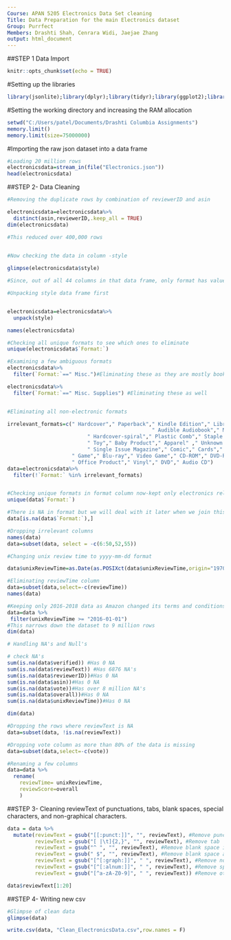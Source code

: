 ---
Course: APAN 5205 Electronics Data Set cleaning
Title: Data Preparation for the main Electronics dataset
Group: Purrfect
Members: Drashti Shah, Cenrara Widi, Jaejae Zhang
output: html_document
---
##STEP 1 Data Import

```{r setup, include=FALSE}
knitr::opts_chunk$set(echo = TRUE)
```

#Setting up the libraries
```{r library, include=FALSE}

library(jsonlite);library(dplyr);library(tidyr);library(ggplot2);library(lubridate);library(mice);library(stringr);library(tinytex);library(markdown)
```

#Setting the working directory and increasing the RAM allocation

```{r memory, echo=FALSE}
setwd("C:/Users/patel/Documents/Drashti Columbia Assignments")
memory.limit()
memory.limit(size=75000000)

```


#Importing the raw json dataset into a data frame
```{r import, echo=FALSE}

#Loading 20 million rows
electronicsdata=stream_in(file("Electronics.json"))
head(electronicsdata)
```

##STEP 2- Data Cleaning
```{r distinct rows, echo=FALSE}
#Removing the duplicate rows by combination of reviewerID and asin

electronicsdata=electronicsdata%>%
  distinct(asin,reviewerID,.keep_all = TRUE)
dim(electronicsdata)

#This reduced over 400,000 rows
 
```


```{r glimpse style, echo=FALSE}
#Now checking the data in column -style

glimpse(electronicsdata$style)

#Since, out of all 44 columns in that data frame, only format has values, we will drop all other columns within that data frame

```


```{r unpack and filter, echo=FALSE}
#Unpacking style data frame first


electronicsdata=electronicsdata%>%
  unpack(style)

names(electronicsdata)

#Checking all unique formats to see which ones to eliminate
unique(electronicsdata$`Format:`)

#Examining a few ambiguous formats
electronicsdata%>%
  filter(`Format:`==" Misc.")#Eliminating these as they are mostly book lights

electronicsdata%>%
  filter(`Format:`==" Misc. Supplies") #Eliminating these as well


#Eliminating all non-electronic formats

irrelevant_formats=c(" Hardcover"," Paperback"," Kindle Edition"," Library Binding"," Spiral-bound"," Mass Market Paperback",
                                               " Audible Audiobook"," Misc."," Misc. Supplies",
                          " Hardcover-spiral"," Plastic Comb"," Staple Bound"," Pamphlet"," Amazon Video" ," Tools & Home Improvement",
                          " Toy"," Baby Product"," Apparel" ," Unknown Binding"," Kitchen"," Health and Beauty"," Diary"," Map",
                          " Single Issue Magazine"," Comic"," Cards"," Grocery"," Calendar"," Box"," Loose Leaf"," Leather Bound"," Sports"," Perfect Paperback"," Vinyl Bound",
                     " Game"," Blu-ray"," Video Game"," CD-ROM"," DVD-ROM"," VHS Tape"," UMD for PSP"," Audio Cassette"," MP3 Music"," Software Download"," Software",
                     " Office Product"," Vinyl"," DVD"," Audio CD")
data=electronicsdata%>%
  filter(!`Format:` %in% irrelevant_formats)


#Checking unique formats in format column now-kept only electronics related formats
unique(data$`Format:`)

#There is NA in format but we will deal with it later when we join this dataset with metadata
data[is.na(data$`Format:`),]

```



```{r drop, echo=FALSE}
#Dropping irrelevant columns
names(data)
data=subset(data, select = -c(6:50,52,55))

```


```{r date formats, echo=FALSE}
#Changing unix review time to yyyy-mm-dd format

data$unixReviewTime=as.Date(as.POSIXct(data$unixReviewTime,origin="1970-01-01"))

#Eliminating reviewTime column
data=subset(data,select=-c(reviewTime))
names(data)
```


```{r recent data, echo=TRUE}
#Keeping only 2016-2018 data as Amazon changed its terms and conditions in October, 2016 
data=data %>%
 filter(unixReviewTime >= "2016-01-01")
#This narrows down the dataset to 9 million rows
dim(data)
```


```{r missing imputation, echo=FALSE}
# Handling NA's and Null's

# check NA's
sum(is.na(data$verified)) #Has 0 NA
sum(is.na(data$reviewText)) #Has 6876 NA's
sum(is.na(data$reviewerID))#Has 0 NA
sum(is.na(data$asin))#Has 0 NA
sum(is.na(data$vote))#Has over 8 million NA's
sum(is.na(data$overall))#Has 0 NA
sum(is.na(data$unixReviewTime))#Has 0 NA

dim(data)

#Dropping the rows where reviewText is NA
data=subset(data, !is.na(reviewText))

#Dropping vote column as more than 80% of the data is missing
data=subset(data,select=-c(vote))


```

```{r rename, echo=FALSE}
#Renaming a few columns
data=data %>% 
  rename(
    reviewTime= unixReviewTime,
    reviewScore=overall
    )

```

##STEP 3- Cleaning reviewText of punctuations, tabs, blank spaces, special characters, and non-graphical characters.
```{r clean review text, echo=FALSE}
data = data %>%
  mutate(reviewText = gsub("[[:punct:]]", "", reviewText), #Remove punctuation
         reviewText = gsub("[ |\t]{2,}", "", reviewText), #Remove tab
         reviewText = gsub("^ ", "", reviewText), #Remove blank space in the beginning
         reviewText = gsub(" $", "", reviewText), #Remove blank space at the end
         reviewText = gsub("[^[:graph:]]", " ", reviewText), #Remove non-graphical characters
         reviewText = gsub("[^[:alnum:]]", " ", reviewText), #Remove special characters
         reviewText = gsub("[^a-zA-Z0-9]", " ", reviewText)) #Remove other special characters

data$reviewText[1:20]

```


##STEP 4- Writing new csv
```{r csv, echo=FALSE}
#Glimpse of clean data
glimpse(data)

write.csv(data, "Clean_ElectronicsData.csv",row.names = F)


```














